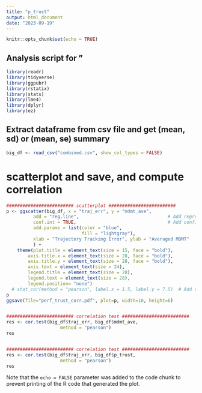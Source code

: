 ```yaml
---
title: "p_trust"
output: html_document
date: "2023-09-19"
---
```


```r
knitr::opts_chunk$set(echo = TRUE)
```

## Analysis script for "

```r
library(readr)
library(tidyverse)
library(ggpubr)
library(rstatix)
library(stats)
library(lme4)
library(dplyr)
library(ez)
```


## Extract dataframe from csv file and get (mean, sd) or (mean, se) summary

```r

big_df <- read_csv("combined.csv", show_col_types = FALSE)

```

# scatterplot and save, and compute correlation
```r

######################### scatterplot ######################### 
p <- ggscatter(big_df, x = "traj_err", y = "mdmt_ave",
          add = "reg.line",                                 # Add regression line
          conf.int = TRUE,                                  # Add confidence interval
          add.params = list(color = "blue",
                            fill = "lightgray"),
          xlab = "Trajectory Tracking Error", ylab = "Averaged MDMT"
          ) +
    theme(plot.title = element_text(size = 15, face = "bold"),
        axis.title.x = element_text(size = 28, face = "bold"),
        axis.title.y = element_text(size = 28, face = "bold"),
        axis.text = element_text(size = 24),
        legend.title = element_text(size = 28),
        legend.text = element_text(size = 28),
        legend.position= "none")
  # stat_cor(method = "pearson", label.x = 1.5, label.y = 7.5)  # Add correlation coefficient
p
ggsave(file="perf_trust_corr.pdf", plot=p, width=10, height=6)


######################### correlation test ######################### 
res <- cor.test(big_df$traj_err, big_df$mdmt_ave, 
                    method = "pearson")
res


######################### correlation test ######################### 
res <- cor.test(big_df$traj_err, big_df$p_trust, 
                    method = "pearson")
res

```

Note that the `echo = FALSE` parameter was added to the code chunk to prevent printing of the R code that generated the plot.
